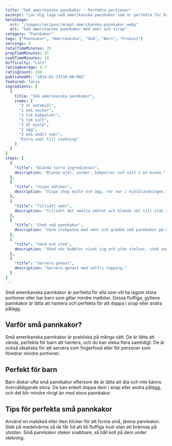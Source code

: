 ```yaml
---
title: "Små amerikanska pannkakor - Perfekta portioner"
excerpt: "Lär dig laga små amerikanska pannkakor som är perfekta för barn och vuxna. Små, fluffiga och lätta att äta - idealiskt för frukost eller mellanmål."
heroImage:
  src: "/images/recipes/recept-amerikanska-pannkakor.webp"
  alt: "Små amerikanska pannkakor med smör och sirap"
category: "Pannkakor"
tags: ["Pannkakor", "Amerikanska", "Små", "Barn", "Frukost"]
servings: 4
totalTimeMinutes: 25
prepTimeMinutes: 15
cookTimeMinutes: 10
difficulty: "Lätt"
ratingAverage: 4.7
ratingCount: 108
publishedAt: "2024-01-23T10:00:00Z"
featured: false
ingredients: [
  {
    title: "Små amerikanska pannkakor",
    items: [
      "2 dl vetemjöl",
      "1 msk socker",
      "1 tsk bakpulver",
      "¼ tsk salt",
      "2 dl mjölk",
      "1 ägg",
      "2 msk smält smör",
      "Extra smör till stekning"
    ]
  }
]
steps: [
  {
    "title": "Blanda torra ingredienser",
    description: "Blanda mjöl, socker, bakpulver och salt i en bunke."
  },
  {
    "title": "Vispa vätskor",
    description: "Vispa ihop mjölk och ägg, rör ner i mjölblandningen."
  },
  {
    "title": "Tillsätt smör",
    description: "Tillsätt det smälta smöret och blanda väl till slät smet."
  },
  {
    "title": "Stek små pannkakor",
    description: "Värm stekpanna med smör och grädda små pannkakor på medelvärme."
  },
  {
    "title": "Vänd och stek",
    description: "Vänd när bubblor visat sig och ytan stelnar, stek andra sidan gyllene."
  },
  {
    "title": "Servera genast",
    description: "Servera genast med valfri topping."
  }
]
---
```


Små amerikanska pannkakor är perfekta för alla som vill ha lagom stora portioner eller har barn som gillar mindre matbitar. Dessa fluffiga, gyllene pannkakor är lätta att hantera och perfekta för att doppa i sirap eller andra pålägg.

## Varför små pannkakor?

Små amerikanska pannkakor är praktiska på många sätt. De är lätta att vända, perfekta för barn att hantera, och du kan steka flera samtidigt. De är också idealiska för att servera som fingerfood eller för personer som föredrar mindre portioner.

## Perfekt för barn

Barn älskar ofta små pannkakor eftersom de är lätta att äta och inte känns överväldigande stora. De kan enkelt doppa dem i sirap eller andra pålägg, och det blir mindre rörigt än med stora pannkakor.

## Tips för perfekta små pannkakor

Använd en matsked eller liten klicker för att forma små, jämna pannkakor. Stek på medelvärme så de får tid att bli fluffiga inuti utan att brännas på utsidan. Små pannkakor steker snabbare, så håll koll på dem under stekning.
